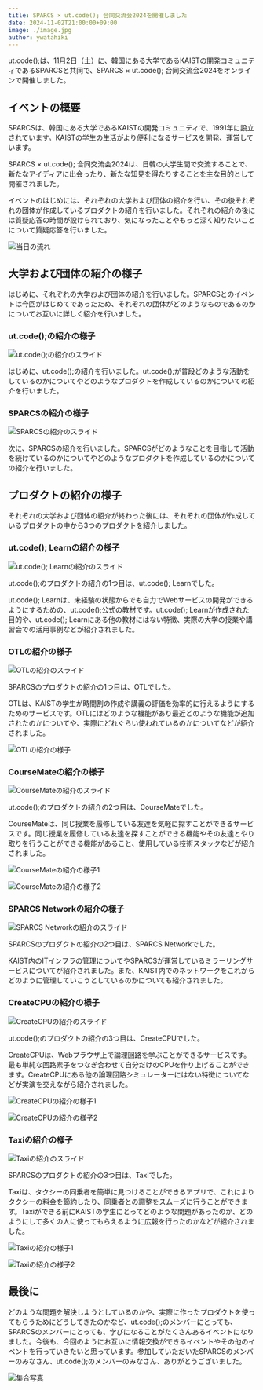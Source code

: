 ```yaml
---
title: SPARCS × ut.code(); 合同交流会2024を開催しました
date: 2024-11-02T21:00:00+09:00
image: ./image.jpg
author: ywatahiki
---
```


ut.code();は、11月2日（土）に、韓国にある大学であるKAISTの開発コミュニティであるSPARCSと共同で、SPARCS × ut.code(); 合同交流会2024をオンラインで開催しました。

## イベントの概要

SPARCSは、韓国にある大学であるKAISTの開発コミュニティで、1991年に設立されています。KAISTの学生の生活がより便利になるサービスを開発、運営しています。

SPARCS × ut.code(); 合同交流会2024は、日韓の大学生間で交流することで、新たなアイディアに出会ったり、新たな知見を得たりすることを主な目的として開催されました。

イベントのはじめには、それぞれの大学および団体の紹介を行い、その後それぞれの団体が作成しているプロダクトの紹介を行いました。それぞれの紹介の後には質疑応答の時間が設けられており、気になったことやもっと深く知りたいことについて質疑応答を行いました。

![当日の流れ](./time-schedule.png)

## 大学および団体の紹介の様子

はじめに、それぞれの大学および団体の紹介を行いました。SPARCSとのイベントは今回がはじめてであったため、それぞれの団体がどのようなものであるのかについてお互いに詳しく紹介を行いました。

### ut.code();の紹介の様子

![ut.code();の紹介のスライド](./utcode-slides.jpg)

はじめに、ut.code();の紹介を行いました。ut.code();が普段どのような活動をしているのかについてやどのようなプロダクトを作成しているのかについての紹介を行いました。

### SPARCSの紹介の様子

![SPARCSの紹介のスライド](./sparcs-slides.jpg)

次に、SPARCSの紹介を行いました。SPARCSがどのようなことを目指して活動を続けているのかについてやどのようなプロダクトを作成しているのかについての紹介を行いました。

## プロダクトの紹介の様子

それぞれの大学および団体の紹介が終わった後には、それぞれの団体が作成しているプロダクトの中から3つのプロダクトを紹介しました。

### ut.code(); Learnの紹介の様子

![ut.code(); Learnの紹介のスライド](./utcode-learn-slides.jpg)

ut.code();のプロダクトの紹介の1つ目は、ut.code(); Learnでした。

ut.code(); Learnは、未経験の状態からでも自力でWebサービスの開発ができるようにするための、ut.code();公式の教材です。ut.code(); Learnが作成された目的や、ut.code(); Learnにある他の教材にはない特徴、実際の大学の授業や講習会での活用事例などが紹介されました。

### OTLの紹介の様子

![OTLの紹介のスライド](./otl-slides.jpg)

SPARCSのプロダクトの紹介の1つ目は、OTLでした。

OTLは、KAISTの学生が時間割の作成や講義の評価を効率的に行えるようにするためのサービスです。OTLにはどのような機能があり最近どのような機能が追加されたのかについてや、実際にどれぐらい使われているのかについてなどが紹介されました。

![OTLの紹介の様子](./otl.jpg)

### CourseMateの紹介の様子

![CourseMateの紹介のスライド](./coursemate-slides.jpg)

ut.code();のプロダクトの紹介の2つ目は、CourseMateでした。

CourseMateは、同じ授業を履修している友達を気軽に探すことができるサービスです。同じ授業を履修している友達を探すことができる機能やその友達とやり取りを行うことができる機能があること、使用している技術スタックなどが紹介されました。

![CourseMateの紹介の様子1](./coursemate-1.jpg)

![CourseMateの紹介の様子2](./coursemate-2.jpg)

### SPARCS Networkの紹介の様子

![SPARCS Networkの紹介のスライド](./sparcs-network-slides.jpg)

SPARCSのプロダクトの紹介の2つ目は、SPARCS Networkでした。

KAIST内のITインフラの管理についてやSPARCSが運営しているミラーリングサービスについてが紹介されました。また、KAIST内でのネットワークをこれからどのように管理していこうとしているのかについても紹介されました。

### CreateCPUの紹介の様子

![CreateCPUの紹介のスライド](./create-cpu-slides.jpg)

ut.code();のプロダクトの紹介の3つ目は、CreateCPUでした。

CreateCPUは、Webブラウザ上で論理回路を学ぶことができるサービスです。最も単純な回路素子をつなぎ合わせて自分だけのCPUを作り上げることができます。CreateCPUにある他の論理回路シミュレーターにはない特徴についてなどが実演を交えながら紹介されました。

![CreateCPUの紹介の様子1](./create-cpu-1.jpg)

![CreateCPUの紹介の様子2](./create-cpu-2.jpg)

### Taxiの紹介の様子

![Taxiの紹介のスライド](./taxi-slides.jpg)

SPARCSのプロダクトの紹介の3つ目は、Taxiでした。

Taxiは、タクシーの同乗者を簡単に見つけることができるアプリで、これによりタクシーの料金を節約したり、同乗者との調整をスムーズに行うことができます。Taxiができる前にKAISTの学生にとってどのような問題があったのか、どのようにして多くの人に使ってもらえるように広報を行ったのかなどが紹介されました。

![Taxiの紹介の様子1](./taxi-1.jpg)

![Taxiの紹介の様子2](./taxi-2.jpg)

## 最後に

どのような問題を解決しようとしているのかや、実際に作ったプロダクトを使ってもらうためにどうしてきたのかなど、ut.code();のメンバーにとっても、SPARCSのメンバーにとっても、学びになることがたくさんあるイベントになりました。今後も、今回のようにお互いに情報交換ができるイベントやその他のイベントを行っていきたいと思っています。参加していただいたSPARCSのメンバーのみなさん、ut.code();のメンバーのみなさん、ありがとうございました。

![集合写真](./group-photo.jpg)
